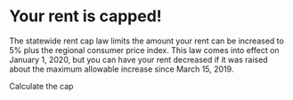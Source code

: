 
# Your rent is capped!

The statewide rent cap law limits the amount your rent can be increased to 5% plus the regional consumer price index. This law comes into effect on January 1, 2020, but you can have your rent decreased if it was raised about the maximum allowable increase since March 15, 2019.

<PrimaryButton to="../calculator">Calculate the cap</PrimaryButton>
